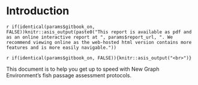 # Introduction {#intro}

`r if(identical(params$gitbook_on, FALSE))knitr::asis_output(paste0("This report is available as pdf and as an online interactive report at ", params$report_url, ". We recommend viewing online as the web-hosted html version contains more features and is more easily navigable."))`

`r if(identical(params$gitbook_on, FALSE)){knitr::asis_output("<br>")}`

This document is to help you get up to speed with New Graph Environment's fish passage assessment protocols. 
